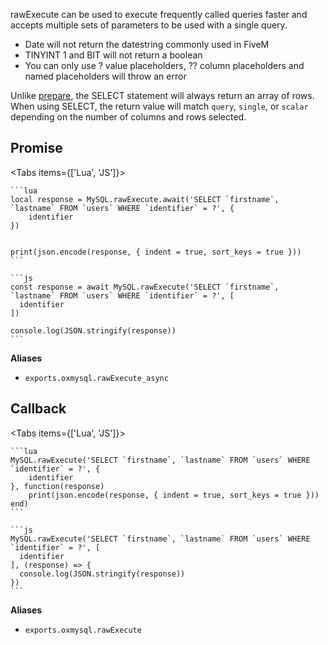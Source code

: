 
rawExecute can be used to execute frequently called queries faster and accepts multiple sets of parameters to be used with a single query.

- Date will not return the datestring commonly used in FiveM
- TINYINT 1 and BIT will not return a boolean
- You can only use ? value placeholders, ?? column placeholders and named placeholders will throw an error

Unlike [prepare](../prepare), the SELECT statement will always return an array of rows.
When using SELECT, the return value will match `query`, `single`, or `scalar` depending on the number of columns and rows selected.

## Promise

<Tabs items={['Lua', 'JS']}>
  <Tab>

    ```lua
    local response = MySQL.rawExecute.await('SELECT `firstname`, `lastname` FROM `users` WHERE `identifier` = ?', {
        identifier
    })


    print(json.encode(response, { indent = true, sort_keys = true }))
    ```

  </Tab>
  <Tab>

    ```js
    const response = await MySQL.rawExecute('SELECT `firstname`, `lastname` FROM `users` WHERE `identifier` = ?', [
      identifier
    ])

    console.log(JSON.stringify(response))
    ```

  </Tab>
</Tabs>

**Aliases**

- `exports.oxmysql.rawExecute_async`

## Callback

<Tabs items={['Lua', 'JS']}>
  <Tab>

    ```lua
    MySQL.rawExecute('SELECT `firstname`, `lastname` FROM `users` WHERE `identifier` = ?', {
        identifier
    }, function(response)
        print(json.encode(response, { indent = true, sort_keys = true }))
    end)
    ```

  </Tab>
  <Tab>

    ```js
    MySQL.rawExecute('SELECT `firstname`, `lastname` FROM `users` WHERE `identifier` = ?', [
      identifier
    ], (response) => {
      console.log(JSON.stringify(response))
    })
    ```

  </Tab>
</Tabs>

**Aliases**

- `exports.oxmysql.rawExecute`
